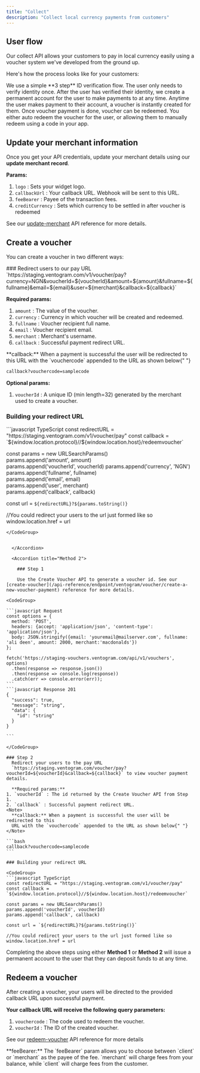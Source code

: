 ```yaml
---
title: "Collect"
description: "Collect local currency payments from customers"
---
```


## User flow

Our collect API allows your customers to pay in local currency easily using a voucher system we've developed from the ground up.

Here's how the process looks like for your customers:

<Steps>
  <Step title="User verifies identity">
    We use a simple **3 step** ID verification flow. The user only needs to
    verify identity once.
  </Step>
  <Step title="User account created">
    After the user has verified their identity, we create a permanent account
    for the user to make payments to at any time.
  </Step>
  <Step title="Create voucher">
    Anytime the user makes payment to their account, a voucher is instantly
    created for them.
  </Step>
  <Step title="Redeem voucher">
    Once voucher payment is done, voucher can be redeemed. You either auto
    redeem the voucher for the user, or allowing them to manually redeem using a
    code in your app.
  </Step>
</Steps>

## Update your merchant information

Once you get your API credentials, update your merchant details using our **update merchant record**. 

**Params:**
1. `logo` : Sets your widget logo.
2. `callbackUrl` : Your callback URL. Webhook will be sent to this URL.
3. `feeBearer` : Payee of the transaction fees.
4. `creditCurrency` : Sets which currency to be settled in after voucher is redeemed

See our [update-merchant](/api-reference/endpoint/ventogram/merchants/update-merchant-record) API reference for more details.

## Create a voucher

You can create a voucher in two different ways:

<AccordionGroup>
  <Accordion title="Method 1">
  ### Redirect users to our pay URL
    `https://staging.ventogram.com/v1/voucher/pay?currency=NGN&voucherId=${voucherId}&amount=${amount}&fullname=${fullname}&email=${email}&user=${merchant}&callback=${callback}`

**Required params:**
1. `amount` : The value of the voucher.
2. `currency` : Currency in which voucher will be created and redeemed.
3. `fullname` : Voucher recipient full name.
4. `email` : Voucher recipient email.
5. `merchant` : Merchant's username.
6. `callback` : Successful payment redirect URL.

<Note>
  **callback:** When a payment is successful the user will be redirected to this
  URL with the `vouchercode` appended to the URL as shown below{" "}
</Note>

```bash
callback?vouchercode=samplecode
```

**Optional params:**

1. `voucherId` : A unique ID (min length=32) generated by the merchant used to create a voucher.


### Building your redirect URL

<CodeGroup>
```javascript TypeScript
const redirectURL = "https://staging.ventogram.com/v1/voucher/pay"
const callback = `${window.location.protocol}//${window.location.host}/redeemvoucher`
  
const params = new URLSearchParams()  
params.append('amount', amount)  
params.append('voucherId', voucherId) 
params.append('currency', 'NGN')  
params.append('fullname', fullname)  
params.append('email', email)  
params.append('user', merchant)  
params.append('callback', callback)

const url = `${redirectURL}?${params.toString()}`

//You could redirect your users to the url just formed like so  
window.location.href = url

````
</CodeGroup>


  </Accordion>

  <Accordion title="Method 2">

    ### Step 1

    Use the Create Voucher API to generate a voucher id. See our [create-voucher](/api-reference/endpoint/ventogram/voucher/create-a-new-voucher-payment) reference for more details.

<CodeGroup>

```javascript Request
const options = {
  method: 'POST',
  headers: {accept: 'application/json', 'content-type': 'application/json'},
  body: JSON.stringify({email: 'youremail@mailserver.com', fullname: 'ali deen', amount: 2000, merchant:'macdonalds'})
};

fetch('https://staging-vouchers.ventogram.com/api/v1/vouchers', options)
  .then(response => response.json())
  .then(response => console.log(response))
  .catch(err => console.error(err));
```
```javascript Response 201
{
  "success": true,
  "message": "string",
  "data": {
    "id": "string"
  }
}

```

</CodeGroup>

### Step 2
  Redirect your users to the pay URL 
  `https://staging.ventogram.com/voucher/pay?voucherId=${voucherId}&callback=${callback}` to view voucher payment details.

  **Required params:**
1. `voucherId` : The id returned by the Create Voucher API from Step 1.
2. `callback` : Successful payment redirect URL.
<Note>
  **callback:** When a payment is successful the user will be redirected to this
  URL with the `vouchercode` appended to the URL as shown below{" "}
</Note>

```bash
callback?vouchercode=samplecode
```

### Building your redirect URL

<CodeGroup>
```javascript TypeScript
const redirectURL = "https://staging.ventogram.com/v1/voucher/pay"
const callback = `${window.location.protocol}//${window.location.host}/redeemvoucher`
  
const params = new URLSearchParams()  
params.append('voucherId', voucherId) 
params.append('callback', callback)

const url = `${redirectURL}?${params.toString()}`

//You could redirect your users to the url just formed like so  
window.location.href = url

````
</CodeGroup>
  </Accordion>
</AccordionGroup>

Completing the above steps using either **Method 1** or **Method 2** will issue a permanent account to the user that they can deposit funds to at any time.

## Redeem a voucher

After creating a voucher, your users will be directed to the provided callback URL upon successful payment. 

**Your callback URL will receive the following query parameters:**
1. `vouchercode` : The code used to redeem the voucher.
2. `voucherId` : The ID of the created voucher.

See our [redeem-voucher](/api-reference/endpoint/ventogram/voucher/redeem-existing-unused-voucher)  API reference for more details

<Tip>
  **feeBearer:** The `feeBearer` param allows you to choose between `client` or `merchant` as the payee of the fee. `merchant` will charge fees from your balance, while `client` will charge fees from the customer.
</Tip>
